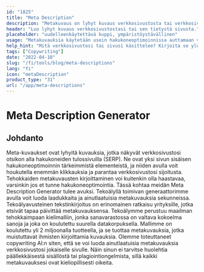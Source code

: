 ```yaml
---
id: "1825"
title: "Meta Description"
description: "Metakuvaus on lyhyt kuvaus verkkosivustosta tai verkkosivuston tietystä sivusta. Hakukoneet käyttävät sitä yleensä näyttääkseen tiivistelmän verkkosivustosta tai sivusta hakutuloksissa."
header: "Luo lyhyt kuvaus verkkosivustostasi tai sen tietystä sivusta."
placeholder: "uudelleenkäytettävä kuppi, ympäristöystävällinen"
usage: "Metakuvauksia käytetään usein hakukoneoptimoinnissa auttamaan verkkosivustoa ja sivuja sijoittumaan korkeammalle hakutuloksissa. Seuraava generaattori voi auttaa sinua luomaan metakuvauksia, jotka on räätälöity tiettyihin avainsanoihin ja jotka sopivat parhaiten brändiisi."
help_hint: "Mitä verkkosivustosi tai sivusi käsittelee? Kirjoita se ylös, niin me muutamme sen Meta Descriptioniksi."
tags: ["Copywriting"]
date: "2022-04-10"
slug: "/fi/tools/blog/meta-descriptions"
lang: "fi"
icon: "metaDescription"
product_type: "31"
url: "/app/meta-descriptions"
---
```


# Meta Description Generator

## Johdanto

Meta-kuvaukset ovat lyhyitä kuvauksia, jotka näkyvät verkkosivustosi otsikon alla hakukoneiden tulossivuilla (SERP). Ne ovat yksi sivun sisäisen hakukoneoptimoinnin tärkeimmistä elementeistä, ja niiden avulla voit houkutella enemmän klikkauksia ja parantaa verkkosivustosi sijoitusta. Tehokkaiden metakuvausten kirjoittaminen voi kuitenkin olla haastavaa, varsinkin jos et tunne hakukoneoptimointia. Tässä kohtaa meidän Meta Description Generator tulee avuksi. Tekoälyllä toimivan generaattorimme avulla voit luoda laadukkaita ja ainutlaatuisia metakuvauksia sekunneissa. Tekoälyavusteinen tekstinkirjoitus on erinomainen ratkaisu yrityksille, jotka etsivät tapaa päivittää metakuvauksensa. Tekoälymme perustuu maailman tehokkaimpaan kielimalliin, jonka sanavarastossa on valtava kokoelma sanoja ja joka on koulutettu suurella datakorpuksella. Mallimme on koulutettu yli 2 miljoonalla tuotteella, ja se tuottaa metakuvauksia, jotka muistuttavat ihmisten kirjoittamia kuvauksia. Olemme toteuttaneet copywriting AI:n siten, että se voi luoda ainutlaatuisia metakuvauksia verkkosivustosi jokaiselle sivulle. Näin sinun ei tarvitse huolehtia päällekkäisestä sisällöstä tai plagiointiongelmista, sillä kaikki metakuvauksesi ovat kieliopillisesti oikeita.

